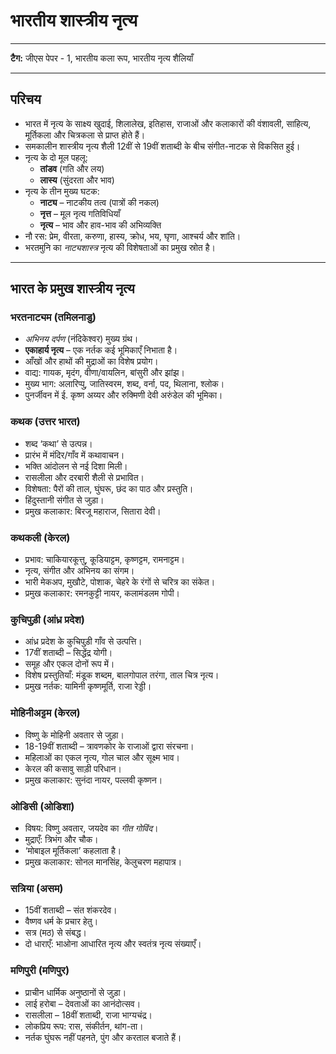 # भारतीय शास्त्रीय नृत्य
---

**टैग:** जीएस पेपर - 1, भारतीय कला रूप, भारतीय नृत्य शैलियाँ

---

## परिचय
- भारत में नृत्य के साक्ष्य खुदाई, शिलालेख, इतिहास, राजाओं और कलाकारों की वंशावली, साहित्य, मूर्तिकला और चित्रकला से प्राप्त होते हैं।
- समकालीन शास्त्रीय नृत्य शैली 12वीं से 19वीं शताब्दी के बीच संगीत-नाटक से विकसित हुई।
- नृत्य के दो मूल पहलू: 
  - **तांडव** (गति और लय)
  - **लास्य** (सुंदरता और भाव)
- नृत्य के तीन मुख्य घटक:
  - **नाट्य** – नाटकीय तत्व (पात्रों की नकल)
  - **नृत्त** – मूल नृत्य गतिविधियाँ
  - **नृत्य** – भाव और हाव-भाव की अभिव्यक्ति
- नौ रस: प्रेम, वीरता, करुणा, हास्य, क्रोध, भय, घृणा, आश्चर्य और शांति।
- भरतमुनि का *नाट्यशास्त्र* नृत्य की विशेषताओं का प्रमुख स्रोत है।

---

## भारत के प्रमुख शास्त्रीय नृत्य

### भरतनाट्यम (तमिलनाडु)
- *अभिनय दर्पण* (नंदिकेश्वर) मुख्य ग्रंथ।
- **एकाहार्य नृत्य** – एक नर्तक कई भूमिकाएँ निभाता है।
- आँखों और हाथों की मुद्राओं का विशेष प्रयोग।
- वाद्य: गायक, मृदंग, वीणा/वायलिन, बांसुरी और झांझ।
- मुख्य भाग: अलारिप्पु, जातिस्वरम, शब्द, वर्ना, पद, थिलाना, श्लोक।
- पुनर्जीवन में ई. कृष्ण अय्यर और रुक्मिणी देवी अरुंडेल की भूमिका।

### कथक (उत्तर भारत)
- शब्द ‘कथा’ से उत्पन्न।
- प्रारंभ में मंदिर/गाँव में कथावाचन।
- भक्ति आंदोलन से नई दिशा मिली।
- रासलीला और दरबारी शैली से प्रभावित।
- विशेषता: पैरों की ताल, घुंघरू, छंद का पाठ और प्रस्तुति।
- हिंदुस्तानी संगीत से जुड़ा।
- प्रमुख कलाकार: बिरजू महाराज, सितारा देवी।

### कथकली (केरल)
- प्रभाव: चाकियारकूत्तु, कूडियाट्टम, कृष्णट्टम, रामनाट्टम।
- नृत्य, संगीत और अभिनय का संगम।
- भारी मेकअप, मुखौटे, पोशाक, चेहरे के रंगों से चरित्र का संकेत।
- प्रमुख कलाकार: रमनकुट्टी नायर, कलामंडलम गोपी।

### कुचिपुड़ी (आंध्र प्रदेश)
- आंध्र प्रदेश के कुचिपुड़ी गाँव से उत्पत्ति।
- 17वीं शताब्दी – सिद्धेंद्र योगी।
- समूह और एकल दोनों रूप में।
- विशेष प्रस्तुतियाँ: मंडूक शब्दम, बालगोपाल तरंगा, ताल चित्र नृत्य।
- प्रमुख नर्तक: यामिनी कृष्णमूर्ति, राजा रेड्डी।

### मोहिनीअट्टम (केरल)
- विष्णु के मोहिनी अवतार से जुड़ा।
- 18-19वीं शताब्दी – त्रावणकोर के राजाओं द्वारा संरचना।
- महिलाओं का एकल नृत्य, गोल चाल और सूक्ष्म भाव।
- केरल की कसावु साड़ी परिधान।
- प्रमुख कलाकार: सुनंदा नायर, पल्लवी कृष्णन।

### ओडिसी (ओडिशा)
- विषय: विष्णु अवतार, जयदेव का *गीत गोविंद*।
- मुद्राएँ: त्रिभंग और चौक।
- ‘मोबाइल मूर्तिकला’ कहलाता है।
- प्रमुख कलाकार: सोनल मानसिंह, केलुचरण महापात्र।

### सत्रिया (असम)
- 15वीं शताब्दी – संत शंकरदेव।
- वैष्णव धर्म के प्रचार हेतु।
- सत्र (मठ) से संबद्ध।
- दो धाराएँ: भाओना आधारित नृत्य और स्वतंत्र नृत्य संख्याएँ।

### मणिपुरी (मणिपुर)
- प्राचीन धार्मिक अनुष्ठानों से जुड़ा।
- लाई हरोबा – देवताओं का आनंदोत्सव।
- रासलीला – 18वीं शताब्दी, राजा भाग्यचंद्र।
- लोकप्रिय रूप: रास, संकीर्तन, थांग-ता।
- नर्तक घुंघरू नहीं पहनते, पुंग और करताल बजाते हैं।
